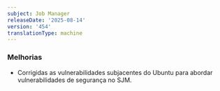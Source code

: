 ```yaml
---
subject: Job Manager
releaseDate: '2025-08-14'
version: '454'
translationType: machine
---
```


### Melhorias

* Corrigidas as vulnerabilidades subjacentes do Ubuntu para abordar vulnerabilidades de segurança no SJM.